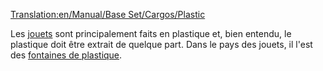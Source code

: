 [[Translation:en/Manual/Base Set/Cargos/Plastic]]

{{fr/Manual/Base Set/Cargos/Cargaison|nom=Plastique
|image=en/Manual/Base Set/PlasticFountains.png
|produit=[[fr/Manual/Base Set/Industries/Fontaine de plastique|Fontaine de plastique]]
|accepté=[[fr/Manual/Base Set/Industries/Usine de jouet|Usine de jouet]]
}}

Les [[fr/Manual/Base Set/Cargos/Jouet|jouets]] sont principalement faits en plastique et, bien entendu, le plastique doit être extrait de quelque part. Dans le pays des jouets, il l'est des [[fr/Manual/Base Set/Industries/Fontaine de plastique|fontaines de plastique]].
